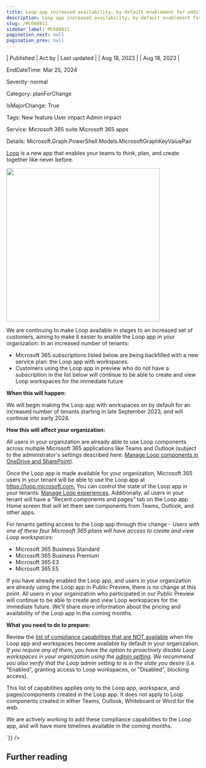 ```yaml
---
title: Loop app increased availability; by-default enablement for additional tenants
description: Loop app increased availability; by-default enablement for additional tenants
slug: /MC668811
sidebar_label: MC668811
pagination_next: null
pagination_prev: null
---
```



| Published | Act by | Last updated |
| Aug 18, 2023 |  | Aug 18, 2023 |

EndDateTime: Mar 25, 2024

Severity: normal

Category: planForChange

IsMajorChange: True

Tags: New feature User impact Admin impact

Service: Microsoft 365 suite Microsoft 365 apps

Details: Microsoft.Graph.PowerShell.Models.MicrosoftGraphKeyValuePair

<div dangerouslySetInnerHTML={{__html:`
<p><a href="https://loop.microsoft.com/" target="_blank">Loop</a> is a new app that enables your teams to think, plan, and create together like never before.<br></p><p><img src="https://img-prod-cms-rt-microsoft-com.akamaized.net/cms/api/am/imageFileData/RW1a4OU?ver=1364" style="width: 400px;"><br></p><p>We are continuing to make Loop available in stages to an increased set of customers, aiming to make it easier to enable the Loop app in your organization. In an increased number of tenants:
</p><ul><li>Microsoft 365 subscriptions listed below are being backfilled with a new service plan: the Loop app with workspaces.
</li><li>Customers using the Loop app in preview who do not have a subscription in the list below will continue to be able to create and view Loop workspaces for the immediate future</li></ul><p><b>When this will happen:</b><br></p><p>We will begin making the Loop app with workspaces on by default for an increased number of tenants starting in late September 2023, and will continue into early 2024.</p><p><b>How this will affect your organization:</b><br></p><p>All users in your organization are already able to use Loop components across multiple Microsoft 365 applications like Teams and Outlook (subject to the administrator's settings described here: <a href="https://learn.microsoft.com/microsoft-365/loop/loop-components-configuration?view=o365-worldwide" target="_blank">Manage Loop components in OneDrive and SharePoint</a>).
</p><p>Once the Loop app is made available for your organization, Microsoft 365 users in your tenant will be able to use the Loop app at <a href="https://loop.microsoft.com." target="_blank">https://loop.microsoft.com.</a>&nbsp;You can control the state of the Loop app in your tenants: <a href="https://learn.microsoft.com/microsoft-365/loop/loop-workspaces-configuration" target="_blank">Manage Loop experiences</a>. Additionally, all users in your tenant will have a "Recent components and pages" tab on the Loop app Home screen that will let them see components from Teams, Outlook, and other apps.
</p><p>For tenants getting access to the Loop app through this change - <i>Users with one of these four Microsoft 365 plans will have access to create and view Loop workspaces</i>:
</p><ul><li>Microsoft 365 Business Standard
</li><li>Microsoft 365 Business Premium
</li><li>Microsoft 365 E3
</li><li>Microsoft 365 E5
</li></ul><p>If you have already enabled the Loop app, and users in your organization are already using the Loop app in Public Preview, there is no change at this point. All users in your organization who participated in our Public Preview will continue to be able to create and view Loop workspaces for the immediate future. We'll share more information about the pricing and availability of the Loop app in the coming months.
</p><p><b>What you need to do to prepare:</b></p><p>Review the <a href="https://learn.microsoft.com/microsoft-365/loop/loop-compliance-summary" target="_blank">list of compliance capabilities that are NOT available</a> when the Loop app and workspaces become available by default in your organization. <i>If you require any of them, you have the option to proactively disable Loop workspaces in your organization using the <a href="https://learn.microsoft.com/microsoft-365/loop/loop-workspaces-configuration" target="_blank">admin setting</a>.</i> <i>We recommend you also verify that the Loop admin setting to is in the state you desire</i> (i.e. "Enabled", granting access to Loop workspaces, or "Disabled", blocking access).
</p><p>This list of capabilities applies only to the Loop app, workspace, and pages/components created in the Loop app. It does not apply to Loop components created in either Teams, Outlook, Whiteboard or Word for the web.
</p><p>We are actively working to add these compliance capabilities to the Loop app, and will have more timelines available in the coming months.
</p>
`}} />

## Further reading
